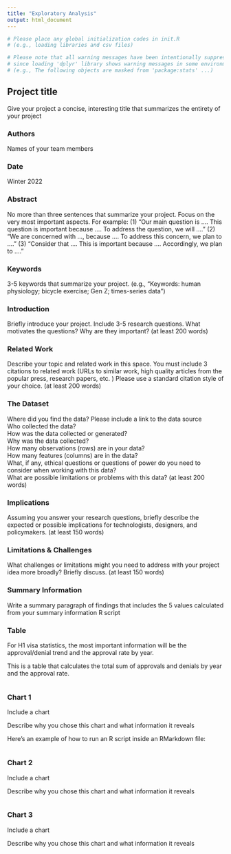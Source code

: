 ```yaml
---
title: "Exploratory Analysis"
output: html_document
---
```


```r
# Please place any global initialization codes in init.R
# (e.g., loading libraries and csv files)

# Please note that all warning messages have been intentionally suppressed by "message = FALSE, warning = FALSE" options
# since loading 'dplyr' library shows warning messages in some environment,
# (e.g., The following objects are masked from 'package:stats' ...)
```

## Project title

Give your project a concise, interesting title that summarizes the entirety of your project

### Authors

Names of your team members

### Date

Winter 2022

### Abstract

No more than three sentences that summarize your project. Focus on the very most important aspects. For example: (1) "Our main question is .... This question is important because .... To address the question, we will ...." (2) "We are concerned with ..., because .... To address this concern, we plan to ...." (3) "Consider that .... This is important because .... Accordingly, we plan to ...."

### Keywords

3-5 keywords that summarize your project.
(e.g., "Keywords: human physiology; bicycle exercise; Gen Z; times-series data")

### Introduction  

Briefly introduce your project.  Include 3-5 research questions. What motivates the questions? Why are they important? (at least 200 words)


### Related Work  

Describe your topic and related work in this space. You must include 3 citations to related work (URLs to similar work, high quality articles from the popular press, research papers, etc. ) Please use a standard citation style of your choice. (at least 200 words)


### The Dataset

Where did you find the data? Please include a link to the data source  
Who collected the data?  
How was the data collected or generated?  
Why was the data collected?  
How many observations (rows) are in your data?  
How many features (columns) are in the data?  
What, if any, ethical questions or questions of power do you need to consider when working with this data?  
What are possible limitations or problems with this data?   (at least 200 words)


### Implications

Assuming you answer your research questions, briefly describe the expected or possible implications for technologists, designers, and policymakers. (at least 150 words)


### Limitations & Challenges
What challenges or limitations might you need to address with your project idea more broadly? Briefly discuss. (at least 150 words)


### Summary Information

Write a summary paragraph of findings that includes the 5 values calculated from your summary information R script


### Table
For H1 visa statistics, the most important information will be the approval/denial trend and the approval rate by year.

This is a table that calculates the total sum of approvals and denials by year and the approval rate.

```r
```


### Chart 1

Include a chart

Describe why you chose this chart and what information it reveals

Here's an example of how to run an R script inside an RMarkdown file:

```r
```


### Chart 2

Include a chart

Describe why you chose this chart and what information it reveals

```r
```


### Chart 3

Include a chart

Describe why you chose this chart and what information it reveals

```r
```
